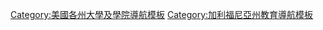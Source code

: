 {{template category|type=navbox}}

[[Category:美國各州大學及學院導航模板|Category:美國各州大學及學院導航模板]]
[[Category:加利福尼亞州教育導航模板|Category:加利福尼亞州教育導航模板]]